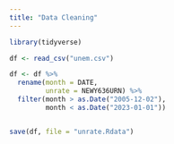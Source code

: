```yaml
---
title: "Data Cleaning"
---
```


```r
library(tidyverse)
```

```r
df <- read_csv("unem.csv")

df <- df %>%
  rename(month = DATE,
         unrate = NEWY636URN) %>%
  filter(month > as.Date("2005-12-02"),
         month < as.Date("2023-01-01"))


save(df, file = "unrate.Rdata")
```
